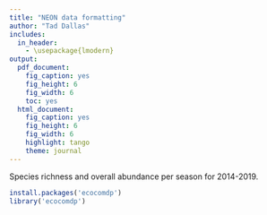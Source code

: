 ```yaml
---
title: "NEON data formatting"
author: "Tad Dallas"
includes:
  in_header:
    - \usepackage{lmodern}
output:
  pdf_document:
    fig_caption: yes
    fig_height: 6
    fig_width: 6
    toc: yes
  html_document:
    fig_caption: yes
    fig_height: 6
    fig_width: 6
    highlight: tango
    theme: journal
---
```











Species richness and overall abundance per season for 2014-2019. 


```r

install.packages('ecocomdp')
library('ecocomdp')

```




```r


```































